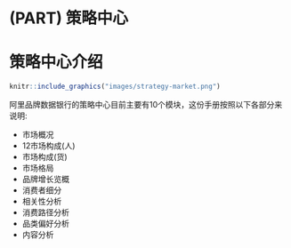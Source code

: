 # (PART) 策略中心 {-}

# 策略中心介绍 {#strategy-intro}


```r
knitr::include_graphics("images/strategy-market.png")
```

阿里品牌数据银行的策略中心目前主要有10个模块，这份手册按照以下各部分来说明: 

- 市场概况   
- 12市场构成(人)
- 市场构成(货)
- 市场格局  
- 品牌增长览概
- 消费者细分
- 相关性分析
- 消费路径分析
- 品类偏好分析
- 内容分析


